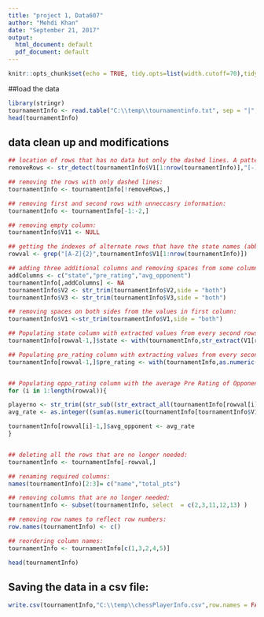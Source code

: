 ---
title: "project 1, Data607"
author: "Mehdi Khan"
date: "September 21, 2017"
output:
  html_document: default
  pdf_document: default
---

```{r setup, include=FALSE}
knitr::opts_chunk$set(echo = TRUE, tidy.opts=list(width.cutoff=70),tidy=TRUE)
```

##load the data
```{r}
library(stringr)
tournamentInfo <- read.table("C:\\temp\\tournamentinfo.txt", sep = "|", stringsAsFactors = FALSE, fill = TRUE)
head(tournamentInfo)
```

## data clean up and modifications
```{r}
## location of rows that has no data but only the dashed lines. A pattern match  consisting of only dashes is used to locate the rows, the length 6 is arbitrary:
removeRows <- str_detect(tournamentInfo$V1[1:nrow(tournamentInfo)],"[-]{6,}")

## removing the rows with only dashed lines:
tournamentInfo <- tournamentInfo[!removeRows,]

## removing first and second rows with unneccasry information:
tournamentInfo <- tournamentInfo[-1:-2,]

## removing empty column:
tournamentInfo$V11 <- NULL

## getting the indexes of alternate rows that have the state names (abbreviation of states in usa with two upper case letters ) and ratings: 
rowval <- grep("[A-Z]{2}",tournamentInfo$V1[1:nrow(tournamentInfo)])

## adding three additional columns and removing spaces from some columns:
addColumns <- c("state","pre_rating","avg_opponent")
tournamentInfo[,addColumns] <- NA
tournamentInfo$V2 <- str_trim(tournamentInfo$V2,side = "both") 
tournamentInfo$V3 <- str_trim(tournamentInfo$V3,side = "both") 

## removing spaces on both sides from the values in first column: 
tournamentInfo$V1 <-str_trim(tournamentInfo$V1,side = "both")

## Populating state column with extracted values from every second rows:
tournamentInfo[rowval-1,]$state <- with(tournamentInfo,str_extract(V1[rowval],"[A-Z]{2}"))

## Populating pre_rating column with extracting values from every second rows:
tournamentInfo[rowval-1,]$pre_rating <- with(tournamentInfo,as.numeric(str_trim(str_sub(str_extract(tournamentInfo$V2[rowval],"(R:[\\s]*([0-9]+))"),3),side="both")))


## Populating oppo_rating column with the average Pre Rating of Opponents. First opponents player numbers are collected, opponents who actually played a game were considered. Then the pre ratings for each of the opponents were found and finally their average ratings were calculated: 
for (i in 1:length(rowval)){

playerno <- str_trim((str_sub((str_extract_all(tournamentInfo[rowval[i]-1,4:10],"[WLD]{1}[:space:]*[0-9]{1,}")),2)),side = "both")  
avg_rate <- as.integer((sum(as.numeric(tournamentInfo[tournamentInfo$V1 %in% playerno, 12])))/length(playerno))

tournamentInfo[rowval[i]-1,]$avg_opponent <- avg_rate
}


## deleting all the rows that are no longer needed:
tournamentInfo <- tournamentInfo[-rowval,]

## renaming required columns:
names(tournamentInfo)[2:3]= c("name","total_pts")

## removing columns that are no longer needed:
tournamentInfo <- subset(tournamentInfo, select  = c(2,3,11,12,13) )

## removing row names to reflect row numbers: 
row.names(tournamentInfo) <- c()

## reordering column names:
tournamentInfo <- tournamentInfo[c(1,3,2,4,5)]

head(tournamentInfo)
```
## Saving the data in a csv file:
```{r}
write.csv(tournamentInfo,"C:\\temp\\chessPlayerInfo.csv",row.names = FALSE)
```

